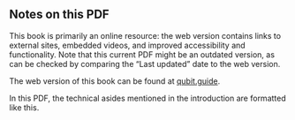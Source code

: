 ## Notes on this PDF {-}

This book is primarily an online resource: the web version contains links to external sites, embedded videos, and improved accessibility and functionality.
Note that this current PDF might be an outdated version, as can be checked by comparing the "Last updated" date to the web version.

::: {.idea latex=""}
The web version of this book can be found at [qubit.guide](https://qubit.guide).
:::

::: {.technical latex="{Technical asides}"}
In this PDF, the technical asides mentioned in the introduction are formatted like this.
:::
